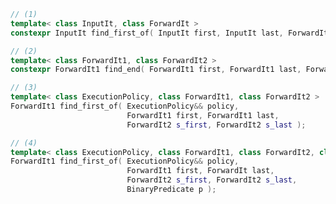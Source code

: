 ```cpp
// (1)
template< class InputIt, class ForwardIt >
constexpr InputIt find_first_of( InputIt first, InputIt last, ForwardIt s_first, ForwardIt s_last );

// (2)
template< class ForwardIt1, class ForwardIt2 >
constexpr ForwardIt1 find_end( ForwardIt1 first, ForwardIt1 last, ForwardIt2 s_first, ForwardIt2 s_last );

// (3)
template< class ExecutionPolicy, class ForwardIt1, class ForwardIt2 >
ForwardIt1 find_first_of( ExecutionPolicy&& policy,
                          ForwardIt1 first, ForwardIt1 last,
                          ForwardIt2 s_first, ForwardIt2 s_last );

// (4)
template< class ExecutionPolicy, class ForwardIt1, class ForwardIt2, class BinaryPredicate >
ForwardIt1 find_first_of( ExecutionPolicy&& policy,
                          ForwardIt1 first, ForwardIt last,
                          ForwardIt2 s_first, ForwardIt2 s_last,
                          BinaryPredicate p );
```
